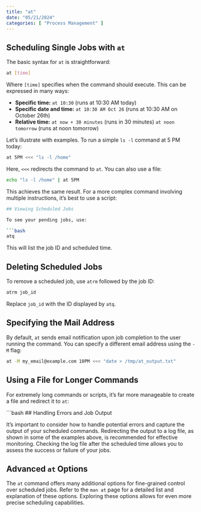 ```yaml
---
title: "at"
date: "05/21/2024"
categories: [ "Process Management" ]
---
```

## Scheduling Single Jobs with `at`

The basic syntax for `at` is straightforward:

```bash
at [time]
```

Where `[time]` specifies when the command should execute.  This can be expressed in many ways:

* **Specific time:** `at 10:30` (runs at 10:30 AM today)
* **Specific date and time:** `at 10:30 AM Oct 26` (runs at 10:30 AM on October 26th)
* **Relative time:** `at now + 30 minutes` (runs in 30 minutes) `at noon tomorrow` (runs at noon tomorrow)


Let's illustrate with examples.  To run a simple `ls -l` command at 5 PM today:

```bash
at 5PM <<< "ls -l /home"
```

Here, `<<<` redirects the command to `at`.  You can also use a file:

```bash
echo "ls -l /home" | at 5PM
```

This achieves the same result.  For a more complex command involving multiple instructions, it's best to use a script:

```bash
## Viewing Scheduled Jobs

To see your pending jobs, use:

```bash
atq
```

This will list the job ID and scheduled time.


## Deleting Scheduled Jobs

To remove a scheduled job, use `atrm` followed by the job ID:

```bash
atrm job_id
```

Replace `job_id` with the ID displayed by `atq`.



## Specifying the Mail Address

By default, `at` sends email notification upon job completion to the user running the command.  You can specify a different email address using the `-M` flag:


```bash
at -M my_email@example.com 10PM <<< "date > /tmp/at_output.txt"
```


##  Using a File for Longer Commands

For extremely long commands or scripts, it's far more manageable to create a file and redirect it to `at`:

```bash
## Handling Errors and Job Output

It's important to consider how to handle potential errors and capture the output of your scheduled commands. Redirecting the output to a log file, as shown in some of the examples above, is recommended for effective monitoring. Checking the log file after the scheduled time allows you to assess the success or failure of your jobs.


##  Advanced `at` Options

The `at` command offers many additional options for fine-grained control over scheduled jobs.  Refer to the `man at` page for a detailed list and explanation of these options.  Exploring these options allows for even more precise scheduling capabilities.

